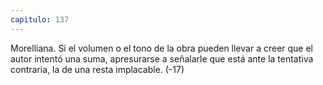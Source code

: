 ```yaml
---
capitulo: 137
---
```


Morelliana.
Si el volumen o el tono de la obra pueden llevar a creer que el autor intentó
una suma, apresurarse a señalarle que está ante la tentativa contraria, la de una
resta implacable.
(-17)
